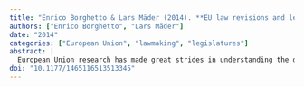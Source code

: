 ```yaml
---
title: "Enrico Borghetto & Lars Mäder (2014). **EU law revisions and legislative drift**. *European Union Politics*, 15(2), 171--191."
authors: ["Enrico Borghetto", "Lars Mäder"]
date: "2014"
categories: ["European Union", "lawmaking", "legislatures"]
abstract: |
  European Union research has made great strides in understanding the dynamics of the European Union decision-making process. In contrast to this progress, the dynamics unfolding after the enactment of a European Union secondary legislative act has largely been ignored. Some of these acts remain in force in their original form for several years while others are revised soon after their enactment. What factors account for this variation? We empirically analyze the proposition that in the presence of ‘legislative drift,’ i.e. the intertemporal variation of decision-makers’ preferences, major revisions of European Union legislative acts are more likely to occur. Based on an analysis of the revision histories of 158 major European Union acts in the time period between 1958 and 2003, we find significant support for this hypothesis., European Union research has made great strides in understanding the dynamics of the European Union decision-making process. In contrast to this progress, the dynamics unfolding after the enactment of a European Union secondary legislative act has largely been ignored. Some of these acts remain in force in their original form for several years while others are revised soon after their enactment. What factors account for this variation? We empirically analyze the proposition that in the presence of ‘legislative drift,’ i.e. the intertemporal variation of decision-makers’ preferences, major revisions of European Union legislative acts are more likely to occur. Based on an analysis of the revision histories of 158 major European Union acts in the time period between 1958 and 2003, we find significant support for this hypothesis.
doi: "10.1177/1465116513513345"
---
```

